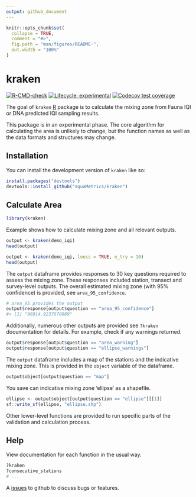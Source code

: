 ```yaml
---
output: github_document
---
```


<!-- README.md is generated from README.Rmd. Please edit that file -->

```r
knitr::opts_chunk$set(
  collapse = TRUE,
  comment = "#>",
  fig.path = "man/figures/README-",
  out.width = "100%"
)
```

# kraken

<!-- badges: start -->
[![R-CMD-check](https://github.com/aquaMetrics/kraken/actions/workflows/R-CMD-check.yaml/badge.svg)](https://github.com/aquaMetrics/kraken/actions/workflows/R-CMD-check.yaml)
[![Lifecycle: experimental](https://img.shields.io/badge/lifecycle-experimental-orange.svg)](https://lifecycle.r-lib.org/articles/stages.html#experimental)
[![Codecov test coverage](https://codecov.io/gh/aquaMetrics/kraken/branch/main/graph/badge.svg)](https://app.codecov.io/gh/aquaMetrics/kraken?branch=main)
<!-- badges: end -->

The goal of `kraken` [R](https://www.r-project.org/) package is to calculate the
mixing zone from Fauna IQI or DNA predicted IQI sampling results.
 
This package is in an experimental phase. The core algorithm  for calculating
the area is unlikely to change, but the function names as well as the data
formats and structures may change.

## Installation

You can install the development version of `kraken` like so:

```r
install.packages("devtools")
devtools::install_github("aquaMetrics/kraken")
```

## Calculate Area

```r
library(kraken)
```

Example shows how to calculate mixing zone and all relevant outputs.

```r
output <- kraken(demo_iqi)
head(output)
```


```r
output <- kraken(demo_iqi, loess = TRUE, n_try = 10)
head(output)
```

The `output` dataframe provides responses to 30 key questions required to assess
the mixing zone. These responses included station, transect and survey-level
outputs. The overall estimated mixing zone (with 95% confidence) is
provided, see `area_95_confidence`.

```r
# area_95 provides the output 
output$response[output$question == "area_95_confidence"]
#> [1] "96914.9237670089"
```

Additionally, numerous other outputs are provided see `?kraken` documentation
for details. For example, check if any warnings returned.

```r
output$response[output$question == "area_warning"]
output$response[output$question == "ellipse_warnings"]
```

The `output` dataframe includes a map of the stations and the indicative
mixing zone. This is provided in the `object` variable of the dataframe.

```r
output$object[output$question == "map"]
```

You save can indicative mixing zone 'ellipse' as a shapefile.

```r 
ellipse <- output$object[output$question == "ellipse"][[1]]
sf::write_sf(ellipse, "ellipse.shp")
```

Other lower-level functions are provided to run specific parts of the validation
and calculation process.

## Help

View documentation for each function in the usual way.

```r
?kraken
?consecutive_stations   
# ...
```

A [issues](https://github.com/aquaMetrics/kraken/issues) to github to discuss
bugs or features.


